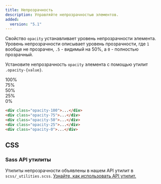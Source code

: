 ```yaml
---
title: Непрозрачность
description: Управляйте непрозрачностью элементов.
added:
  version: "5.1"
---
```


Свойство `opacity` устанавливает уровень непрозрачности элемента. Уровень непрозрачности описывает уровень прозрачности, где `1` вообще не прозрачен, `.5` - видимый на 50%, а `0` - полностью прозрачный.

Установите непрозрачность `opacity` элемента с помощью утилит `.opacity-{value}`.

<div class="bd-example d-sm-flex">
  <div class="opacity-100 p-3 m-2 bg-primary text-light fw-bold rounded">100%</div>
  <div class="opacity-75 p-3 m-2 bg-primary text-light fw-bold rounded">75%</div>
  <div class="opacity-50 p-3 m-2 bg-primary text-light fw-bold rounded">50%</div>
  <div class="opacity-25 p-3 m-2 bg-primary text-light fw-bold rounded">25%</div>
  <div class="opacity-0 p-3 m-2 bg-primary text-light fw-bold rounded">0%</div>
</div>

```html
<div class="opacity-100">...</div>
<div class="opacity-75">...</div>
<div class="opacity-50">...</div>
<div class="opacity-25">...</div>
<div class="opacity-0">...</div>
```

## CSS

### Sass API утилиты

Утилиты непрозрачности объявлены в нашем API утилит в `scss/_utilities.scss`. [Узнайте, как использовать API утилит.]([[docsref:/utilities/api#using-the-api]])

<ScssDocs name="utils-opacity" file="scss/_utilities.scss" />
